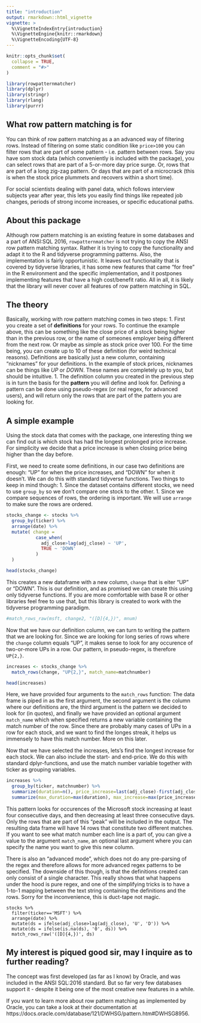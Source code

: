 ```yaml
---
title: "introduction"
output: rmarkdown::html_vignette
vignette: >
  %\VignetteIndexEntry{introduction}
  %\VignetteEngine{knitr::rmarkdown}
  %\VignetteEncoding{UTF-8}
---
```


```r
knitr::opts_chunk$set(
  collapse = TRUE,
  comment = "#>"
)
```

```r

library(rowpatternmatcher)
library(dplyr)
library(stringr)
library(rlang)
library(purrr)
```


## What row pattern matching is for
You can think of row pattern matching as a an advanced way of filtering rows. Instead of filtering on some static condition like `price>100` you can filter rows that are part of some pattern - i.e. pattern between rows. Say you have som stock data (which conveniently is included with the package), you can select rows that are part of a 5-or-more day price surge. Or, rows that are part of a long zig-zag pattern. Or days that are part of a microcrack (this is when the stock price plummets and recovers within a short time).

For social scientists dealing with panel data, which follows interview subjects year after year, this lets you easily find things like repeated job changes, periods of strong income increases, or specific educational paths.

## About this package
Although row pattern matching is an existing feature in some databases and a part of ANSI:SQL 2016, `rowpatternmatcher` is not trying to copy the ANSI row pattern matching syntax. Rather it is trying to copy the functionality and adapt it to the R and tidyverse programming patterns. Also, the implementation is fairly opportunistic. It leaves out functionality that is covered by tidyverse libraries, it has some new features that came "for free" in the R environment and the specific implementation, and it postpones implementing features that have a high cost/benefit ratio. All in all, it is likely that the library will never cover all features of row pattern matching in SQL.

## The theory

Basically, working with row pattern matching comes in two steps:
1. First you create a set of **definitions** for your rows. To continue the example above, this can be something like the close price of a stock being higher than in the previous row, or the name of someones employer being different from the next row. Or maybe as simple as stock price over 100. For the time being, you can create up to 10 of these definition (for weird technical reasons). Definitions are basically just a new column, containing "nicknames" for your definitions. In the example of stock prices, nicknames can be things like *UP* or *DOWN*. These names are completely up to you, but should be intuitive. 
1. The definition column you created in the previous step is in turn the basis for the **pattern** you will define and look for. Defining a pattern can be done using pseudo-regex (or real regex, for advanced users), and will return only the rows that are part of the pattern you are looking for.

## A simple example

Using the stock data that comes with the package, one interesting thing we can find out is which stock has had the longest prolonged price increase. For simplicity we decide that a price increase is when closing price being higher than the day before.

First, we need to create some definitions, in our case two definitions are enough: "UP" for when the price increases, and "DOWN" for when it doesn't. We can do this with standard tidyverse functions. Two things to keep in mind though:
1. Since the dataset contains different stocks, we need to use `group_by` so we don't compare one stock to the other.
1. Since we compare sequences of rows, the ordering is important. We will use `arrange` to make sure the rows are ordered.

```r
stocks_change <- stocks %>% 
  group_by(ticker) %>% 
  arrange(date) %>% 
  mutate( change = 
           case_when(
             adj_close>lag(adj_close) ~ 'UP',
             TRUE ~ 'DOWN'
           )
  )

head(stocks_change)
```

This creates a new dataframe with a new column, `change` that is eiter "UP" or "DOWN". This is our definition, and as promised we can create this using only tidyverse functions. If you are more comfortable with base R or other libraries feel free to use that, but this library is created to work with the tidyverse programming paradigm.
```r
#match_rows_raw(msft, change2, "([D]{4,})", mnum)
```

Now that we have our definition column, we can turn to writing the pattern that we are looking for. Since we are looking for long series of rows where the `change` column equals "UP", it makes sense to look for any occurence of two-or-more UPs in a row. Our pattern, in pseudo-regex, is therefore `UP{2,}`.

```r
increases <- stocks_change %>% 
  match_rows(change, "UP{2,}", match_name=matchnumber)

head(increases)
```

Here, we have provided four arguments to the `match_rows` function: The data frame is piped in as the first argument, the second argument is the column where our definitions are, the third argument is the pattern we decided to look for (in quotes), and finally we have provided an optional argument `match_name` which when specified returns a new variable containing the match number of the row. Since there are probably many cases of UPs in a row for each stock, and we want to find the longes streak, it helps us immensely to have this match number. More on this later.

Now that we have selected the increases, lets's find the longest increase for each stock. We can also include the start- and end-price. We do this with standard dplyr-functions, and use the match number variable together with ticker as grouping variables.

```r
increases %>% 
  group_by(ticker, matchnumber) %>% 
  summarize(duration=n(), price_increase=last(adj_close)-first(adj_close)) %>% 
  summarize(max_duration=max(duration), max_increase=max(price_increase[duration=max(duration)]))
```

This pattern looks for occurences of the Microsoft stock increasing at least four consecutive days, and then decreasing at least three consecutive days. Only the rows that are part of this "peak" will be included in the output. The resulting data frame will have 14 rows that constitute two different matches. If you want to see what match number each line is a part of, you can give a value to the argument `match_name`, an optional last argument where you can specify the name you want to give this new column.

There is also an "advanced mode", which does not do any pre-parsing of the regex and therefore allows for more advanced regex patterns to be specified. The downside of this though, is that the definitions created can only consist of a single character. This really shows that what happens under the hood is pure regex, and one of the simplifying tricks is to have a 1-to-1 mapping between the text string containing the definitions and the rows. Sorry for the inconvenience, this is duct-tape not magic.

```
stocks %>% 
  filter(ticker=='MSFT') %>% 
  arrange(date) %>% 
  mutate(ds = ifelse(adj_close>lag(adj_close), 'U', 'D')) %>% 
  mutate(ds = ifelse(is.na(ds), '0', ds)) %>% 
  match_rows_raw('([D]{4,})', ds) 
```


## My interest is piqued good sir, may I inquire as to further reading?

The concept was first developed (as far as I know) by Oracle, and was included in the ANSI SQL:2016 standard. But so far very few databases support it - despite it being one of the most creative new features in a while.

If you want to learn more about row pattern matching as implemented by Oracle, you can take a look at their documentation at https://docs.oracle.com/database/121/DWHSG/pattern.htm#DWHSG8956.
